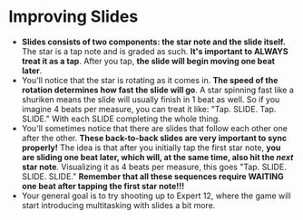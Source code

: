 # Improving Slides

- **Slides consists of two components: the star note and the slide itself.** The star is a tap note and is graded as such. **It's important to ALWAYS treat it as a tap**. After you tap, **the slide will begin moving one beat later**.
- You'll notice that the star is rotating as it comes in. **The speed of the rotation determines how fast the slide will go**. A star spinning fast like a shuriken means the slide will usually finish in 1 beat as well. So if you imagine 4 beats per measure, you can treat it like: "Tap. SLIDE. Tap. SLIDE." With each SLIDE completing the whole thing.
- You'll sometimes notice that there are slides that follow each other one after the other. **These back-to-back slides are very important to sync properly!** The idea is that after you initially tap the first star note, **you are sliding one beat later, which will, at the same time, also hit the _next_ star note**. Visualizing it as 4 beats per measure, this goes "Tap. SLIDE. SLIDE. SLIDE." **Remember that all these sequences require WAITING one beat after tapping the first star note!!!**
- Your general goal is to try shooting up to Expert 12, where the game will start introducing multitasking with slides a bit more.
